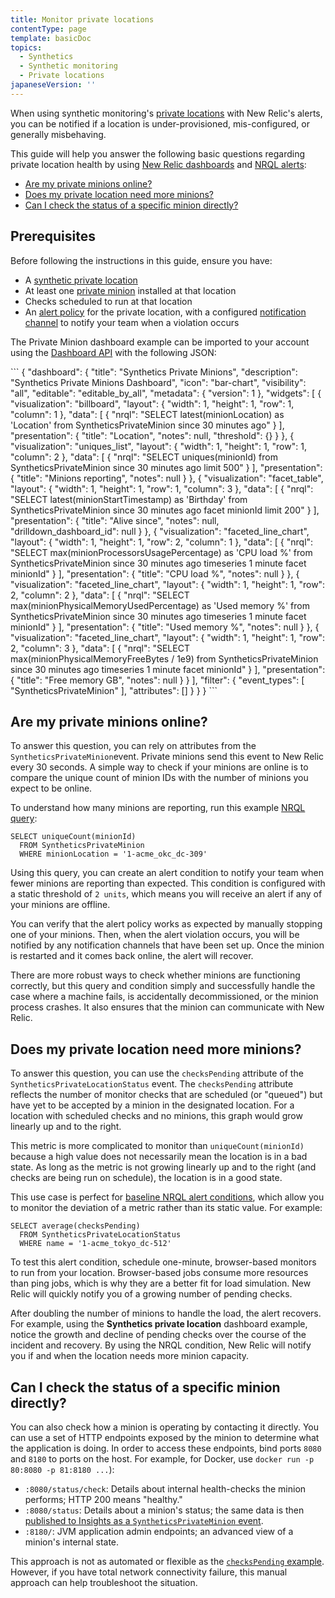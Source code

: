 ```yaml
---
title: Monitor private locations
contentType: page
template: basicDoc
topics:
  - Synthetics
  - Synthetic monitoring
  - Private locations
japaneseVersion: ''
---
```


When using synthetic monitoring's [private locations](/docs/synthetics/new-relic-synthetics/private-locations/private-locations-overview-monitor-internal-sites-add-new-locations) with New Relic's alerts, you can be notified if a location is under-provisioned, mis-configured, or generally misbehaving.

This guide will help you answer the following basic questions regarding private location health by using [New Relic dashboards](/docs/insights) and [NRQL alerts](https://docs.newrelic.com/docs/alerts/new-relic-alerts/defining-conditions/create-alert-conditions-nrql-queries):

* [Are my private minions online?](#are_my_minions_online)
* [Does my private location need more minions?](#create_an_alerts_policy)
* [Can I check the status of a specific minion directly?](#minion-status)

## Prerequisites

Before following the instructions in this guide, ensure you have:

* A [synthetic private location](/docs/synthetics/new-relic-synthetics/private-locations/private-locations-overview-monitor-internal-sites-add-new-locations)
* At least one [private minion](/docs/synthetics/new-relic-synthetics/private-locations/install-containerized-private-minions-cpms#install-update) installed at that location
* Checks scheduled to run at that location
* An [alert policy](/docs/alerts/new-relic-alerts/configuring-alert-policies) for the private location, with a configured [notification channel](/docs/alerts/new-relic-alerts/managing-notification-channels/notification-channels-control-where-send-alerts#slack) to notify your team when a violation occurs

The Private Minion dashboard example can be imported to your account using the [Dashboard API](https://docs.newrelic.com/docs/insights/insights-api/manage-dashboards/insights-dashboard-api) with the following JSON:

<CollapserGroup>
  <Collapser
    id=""
    title="Private Minion dashboard JSON"
  >
    ```
    {
    "dashboard": {
    "title": "Synthetics Private Minions",
    "description": "Synthetics Private Minions Dashboard",
    "icon": "bar-chart",
    "visibility": "all",
    "editable": "editable_by_all",
    "metadata": {
    "version": 1
    },
    "widgets": [
    {
    "visualization": "billboard",
    "layout": {
    "width": 1,
    "height": 1,
    "row": 1,
    "column": 1
    },
    "data": [
    {
    "nrql": "SELECT latest(minionLocation) as 'Location' from SyntheticsPrivateMinion since 30 minutes ago"
    }
    ],
    "presentation": {
    "title": "Location",
    "notes": null,
    "threshold": {}
    }
    },
    {
    "visualization": "uniques_list",
    "layout": {
    "width": 1,
    "height": 1,
    "row": 1,
    "column": 2
    },
    "data": [
    {
    "nrql": "SELECT uniques(minionId) from SyntheticsPrivateMinion since 30 minutes ago limit 500"
    }
    ],
    "presentation": {
    "title": "Minions reporting",
    "notes": null
    }
    },
    {
    "visualization": "facet_table",
    "layout": {
    "width": 1,
    "height": 1,
    "row": 1,
    "column": 3
    },
    "data": [
    {
    "nrql": "SELECT latest(minionStartTimestamp) as 'Birthday' from SyntheticsPrivateMinion since 30 minutes ago facet minionId limit 200"
    }
    ],
    "presentation": {
    "title": "Alive since",
    "notes": null,
    "drilldown_dashboard_id": null
    }
    },
    {
    "visualization": "faceted_line_chart",
    "layout": {
    "width": 1,
    "height": 1,
    "row": 2,
    "column": 1
    },
    "data": [
    {
    "nrql": "SELECT max(minionProcessorsUsagePercentage) as 'CPU load %' from SyntheticsPrivateMinion since 30 minutes ago timeseries 1 minute facet minionId"
    }
    ],
    "presentation": {
    "title": "CPU load %",
    "notes": null
    }
    },
    {
    "visualization": "faceted_line_chart",
    "layout": {
    "width": 1,
    "height": 1,
    "row": 2,
    "column": 2
    },
    "data": [
    {
    "nrql": "SELECT max(minionPhysicalMemoryUsedPercentage) as 'Used memory %' from SyntheticsPrivateMinion since 30 minutes ago timeseries 1 minute facet minionId"
    }
    ],
    "presentation": {
    "title": "Used memory %",
    "notes": null
    }
    },
    {
    "visualization": "faceted_line_chart",
    "layout": {
    "width": 1,
    "height": 1,
    "row": 2,
    "column": 3
    },
    "data": [
    {
    "nrql": "SELECT max(minionPhysicalMemoryFreeBytes / 1e9) from SyntheticsPrivateMinion since 30 minutes ago timeseries 1 minute facet minionId"
    }
    ],
    "presentation": {
    "title": "Free memory GB",
    "notes": null
    }
    }
    ],
    "filter": {
    "event_types": [
    "SyntheticsPrivateMinion"
    ],
    "attributes": []
    }
    }
    }
    ```
  </Collapser>
</CollapserGroup>

## Are my private minions online?

To answer this question, you can rely on attributes from the `SyntheticsPrivateMinion`event. Private minions send this event to New Relic every 30 seconds. A simple way to check if your minions are online is to compare the unique count of minion IDs with the number of minions you expect to be online.

To understand how many minions are reporting, run this example [NRQL query](/docs/query-data/nrql-new-relic-query-language/query-tools/chart-builder-create-query-visualizations):

```
SELECT uniqueCount(minionId)
  FROM SyntheticsPrivateMinion
  WHERE minionLocation = '1-acme_okc_dc-309'
```

Using this query, you can create an alert condition to notify your team when fewer minions are reporting than expected. This condition is configured with a static threshold of `2 units`, which means you will receive an alert if any of your minions are offline.

You can verify that the alert policy works as expected by manually stopping one of your minions. Then, when the alert violation occurs, you will be notified by any notification channels that have been set up. Once the minion is restarted and it comes back online, the alert will recover.

There are more robust ways to check whether minions are functioning correctly, but this query and condition simply and successfully handle the case where a machine fails, is accidentally decommissioned, or the minion process crashes. It also ensures that the minion can communicate with New Relic.

## Does my private location need more minions?

To answer this question, you can use the `checksPending` attribute of the `SyntheticsPrivateLocationStatus` event. The `checksPending` attribute reflects the number of monitor checks that are scheduled (or "queued") but have yet to be accepted by a minion in the designated location. For a location with scheduled checks and no minions, this graph would grow linearly up and to the right.

This metric is more complicated to monitor than `uniqueCount(minionId)` because a high value does not necessarily mean the location is in a bad state. As long as the metric is not growing linearly up and to the right (and checks are being run on schedule), the location is in a good state.

This use case is perfect for [baseline NRQL alert conditions](/docs/alerts/new-relic-alerts/defining-conditions/create-baseline-alert-conditions), which allow you to monitor the deviation of a metric rather than its static value. For example:

```
SELECT average(checksPending)
  FROM SyntheticsPrivateLocationStatus
  WHERE name = '1-acme_tokyo_dc-512'
```

To test this alert condition, schedule one-minute, browser-based monitors to run from your location. Browser-based jobs consume more resources than ping jobs, which is why they are a better fit for load simulation. New Relic will quickly notify you of a growing number of pending checks.

After doubling the number of minions to handle the load, the alert recovers. For example, using the **Synthetics private location** dashboard example, notice the growth and decline of pending checks over the course of the incident and recovery. By using the NRQL condition, New Relic will notify you if and when the location needs more minion capacity.

## Can I check the status of a specific minion directly?

You can also check how a minion is operating by contacting it directly. You can use a set of HTTP endpoints exposed by the minion to determine what the application is doing. In order to access these endpoints, bind ports `8080` and `8180` to ports on the host. For example, for Docker, use `docker run -p 80:8080 -p 81:8180 ...`):

* `:8080/status/check`: Details about internal health-checks the minion performs; HTTP 200 means "healthy."
* `:8080/status`: Details about a minion's status; the same data is then [published to Insights as a `SyntheticsPrivateMinion` event](https://docs.newrelic.com/docs/insights/insights-data-sources/default-events-attributes/synthetics-default-events-attributes-insights#syntheticprivateminion-table).
* `:8180/`: JVM application admin endpoints; an advanced view of a minion's internal state.

This approach is not as automated or flexible as the [`checksPending` example](#more-minions). However, if you have total network connectivity failure, this manual approach can help troubleshoot the situation.
